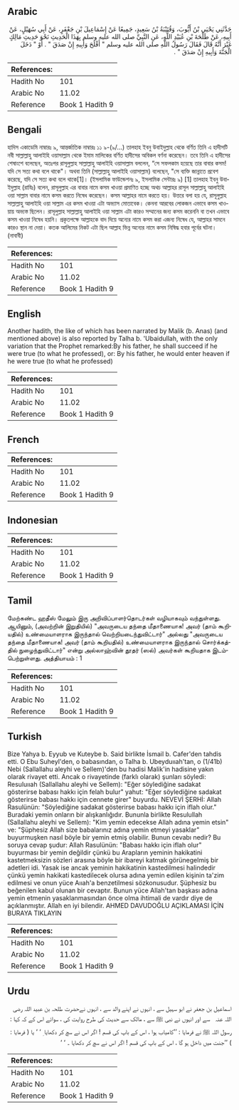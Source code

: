 ## Arabic


<div dir="rtl" lang="ar" style={{fontSize:'larger',backgroundColor:'#f8f9fa',padding:20}}>
حَدَّثَنِي يَحْيَى بْنُ أَيُّوبَ، وَقُتَيْبَةُ بْنُ سَعِيدٍ، جَمِيعًا عَنْ إِسْمَاعِيلَ بْنِ جَعْفَرٍ، عَنْ أَبِي سُهَيْلٍ، عَنْ أَبِيهِ، عَنْ طَلْحَةَ بْنِ عُبَيْدِ اللَّهِ، عَنِ النَّبِيِّ صلى الله عليه وسلم بِهَذَا الْحَدِيثِ نَحْوَ حَدِيثِ مَالِكٍ غَيْرَ أَنَّهُ قَالَ فَقَالَ رَسُولُ اللَّهِ صلى الله عليه وسلم ‏"‏ أَفْلَحَ وَأَبِيهِ إِنْ صَدَقَ ‏"‏ ‏.‏ أَوْ ‏"‏ دَخَلَ الْجَنَّةَ وَأَبِيهِ إِنْ صَدَقَ ‏"‏ ‏.‏
</div>
<div style={{backgroundColor:'#f8f9fa',padding:20, marginBottom: 10}}><table> <thead> <tr> <th>References:</th> <th></th> </tr> </thead> <tbody><tr><td>Hadith No</td><td>101</td></tr><tr><td>Arabic No</td><td>11.02</td></tr><tr><td>Reference</td><td>Book 1 Hadith 9</td></tr></tbody></table></div>

## Bengali


<div dir="ltr" lang="bn" style={{fontSize:'larger',backgroundColor:'#f8f9fa',padding:20}}>
হাদিস একাডেমি নাম্বারঃ ৯, আন্তর্জাতিক নাম্বারঃ ১১ ৯-(৯/...) তালহাহ ইবনু উবাইদুল্লাহ থেকে বর্ণিত তিনি এ হাদীসটি নবী সাল্লাল্লাহু আলাইহি ওয়াসাল্লাম থেকে ইমাম মালিকের বর্ণিত হাদীসের অবিকল বর্ণনা করেছেন। তবে তিনি এ হাদীসের শেষাংশে বলেছেন, অতঃপর রাসূলুল্লাহ সাল্লাল্লাহু আলাইহি ওয়াসাল্লাম বললেন, “সে সফলকাম হয়েছে তার বাবার কসম! যদি সে সত্য কথা বলে থাকে"। অথবা তিনি (সাল্লাল্লাহু আলাইহি ওয়াসাল্লাম) বলেছেন, "সে ব্যক্তি জান্নাতে প্রবেশ করেছে, যদি সে সত্য কথা বলে থাকে[1]। (ইসলামিক ফাউন্ডেশনঃ ৯, ইসলামিক সেন্টারঃ ৯) [1] তালহাহ ইবনু উবাইদুল্লাহ (রাযিঃ) বলেন, রাসূলুল্লাহ এর বাবার নামে কসম খাওয়া প্রমাণিত হচ্ছে অথচ আল্লাহর রাসূল সাল্লাল্লাহু আলাইহি ওয়া সাল্লাম বাবার নামে কসম করতে নিষেধ করেছেন। কসম আল্লাহর নামে করতে হয়। উত্তরে বলা হয় যে, রাসূলুল্লাহ সাল্লাল্লাহু আলাইহি ওয়া সাল্লাম এর কসম খাওয়া এটা অভ্যাস মোতাবেক। কেননা আরবের লোকজন এভাবে কসম খাওয়ায় অভ্যস্ত ছিলেন। রাসূলুল্লাহ সাল্লাল্লাহু আলাইহি ওয়া সাল্লাম এটা কারও সম্মানের জন্য কসম করেননি বা তখন এভাবে কসম খাওয়া নিষেধ হয়নি। প্রকৃতপক্ষে আল্লাহকে বাদ দিয়ে অন্যের নামে কসম করা এজন্য নিষেধ যে, আল্লাহর সামনে কারও স্থান না দেয়া। কতক আলিমের নিকট এটা ছিল আল্লাহ ভিন্ন অন্যের নামে কসম নিষিদ্ধ হবার পূর্বের ঘটনা। (নাবাবী)
</div>
<div style={{backgroundColor:'#f8f9fa',padding:20, marginBottom: 10}}><table> <thead> <tr> <th>References:</th> <th></th> </tr> </thead> <tbody><tr><td>Hadith No</td><td>101</td></tr><tr><td>Arabic No</td><td>11.02</td></tr><tr><td>Reference</td><td>Book 1 Hadith 9</td></tr></tbody></table></div>

## English


<div dir="ltr" lang="en" style={{fontSize:'larger',backgroundColor:'#f8f9fa',padding:20}}>
Another hadith, the like of which has been narrated by Malik (b. Anas) (and mentioned above) is also reported by Talha b. 'Ubaidullah, with the only variation that the Prophet remarked:By his father, he shall succeed if he were true (to what he professed), or: By his father, he would enter heaven if he were true (to what he professed)
</div>
<div style={{backgroundColor:'#f8f9fa',padding:20, marginBottom: 10}}><table> <thead> <tr> <th>References:</th> <th></th> </tr> </thead> <tbody><tr><td>Hadith No</td><td>101</td></tr><tr><td>Arabic No</td><td>11.02</td></tr><tr><td>Reference</td><td>Book 1 Hadith 9</td></tr></tbody></table></div>

## French


<div dir="ltr" lang="fr" style={{fontSize:'larger',backgroundColor:'#f8f9fa',padding:20}}>

</div>
<div style={{backgroundColor:'#f8f9fa',padding:20, marginBottom: 10}}><table> <thead> <tr> <th>References:</th> <th></th> </tr> </thead> <tbody><tr><td>Hadith No</td><td>101</td></tr><tr><td>Arabic No</td><td>11.02</td></tr><tr><td>Reference</td><td>Book 1 Hadith 9</td></tr></tbody></table></div>

## Indonesian


<div dir="ltr" lang="id" style={{fontSize:'larger',backgroundColor:'#f8f9fa',padding:20}}>

</div>
<div style={{backgroundColor:'#f8f9fa',padding:20, marginBottom: 10}}><table> <thead> <tr> <th>References:</th> <th></th> </tr> </thead> <tbody><tr><td>Hadith No</td><td>101</td></tr><tr><td>Arabic No</td><td>11.02</td></tr><tr><td>Reference</td><td>Book 1 Hadith 9</td></tr></tbody></table></div>

## Tamil


<div dir="ltr" lang="ta" style={{fontSize:'larger',backgroundColor:'#f8f9fa',padding:20}}>
மேற்கண்ட ஹதீஸ் மேலும் இரு அறிவிப்பாளர்தொடர்கள் வழியாகவும் வந்துள்ளது. ஆயினும், (அவற்றின் இறுதியில்) "அவருடைய தந்தை மீதாணையாக! அவர் (தாம் கூறியதில்) உண்மையாளராக இருந்தால் வெற்றியடைந்துவிட்டார்" அல்லது "அவருடைய தந்தை மீதாணையாக! அவர் (தாம் கூறியதில்) உண்மையாளராக இருந்தால் சொர்க்கத்தில் நுழைந்துவிட்டார்" என்று அல்லாஹ்வின் தூதர் (ஸல்) அவர்கள் கூறியதாக இடம்பெற்றுள்ளது. அத்தியாயம் : 1
</div>
<div style={{backgroundColor:'#f8f9fa',padding:20, marginBottom: 10}}><table> <thead> <tr> <th>References:</th> <th></th> </tr> </thead> <tbody><tr><td>Hadith No</td><td>101</td></tr><tr><td>Arabic No</td><td>11.02</td></tr><tr><td>Reference</td><td>Book 1 Hadith 9</td></tr></tbody></table></div>

## Turkish


<div dir="ltr" lang="tr" style={{fontSize:'larger',backgroundColor:'#f8f9fa',padding:20}}>
Bize Yahya b. Eyyub ve Kuteybe b. Said birlikte İsmail b. Cafer'den tahdis etti. O Ebu Suheyl'den, o babasından, o Talha b. Ubeyduııah'tan, o (1/41b) Nebi (Sallallahu aleyhi ve Sellem)'den bu hadisi Malik'in hadisine yakın olarak rivayet etti. Ancak o rivayetinde (farklı olarak) şunları söyledi: Resuluııah (Sallallahu aleyhi ve Sellem): "Eğer söylediğine sadakat gösterirse babası hakkı için felah bulur" yahut: "Eğer söylediğine sadakat gösterirse babası hakkı için cennete girer" buyurdu. NEVEVİ ŞERHİ: Allah Rasulünün: "Söylediğine sadakat gösterirse babası hakkı için iflah olur." Buradaki yemin onların bir alışkanlığıdır. Bununla birlikte Resulullah (Sallallahu aleyhi ve Sellem): "Kim yemin edecekse Allah adına yemin etsin" ve: "Şüphesiz Allah size babalarınız adına yemin etmeyi yasaklar" buyurmuşken nasıl böyle bir yemin etmiş olabilir. Bunun cevabı nedir? Bu soruya cevap şudur: Allah Rasulünün: "Babası hakkı için iflah olur" buyurması bir yemin değildir çünkü bu Arapların yeminin hakikatini kastetmeksizin sözleri arasına böyle bir ibareyi katmak görünegelmiş bir adetleri idi. Yasak ise ancak yeminin hakikatinin kastedilmesi halindedir çünkü yemin hakikati kastedilecek olursa adına yemin edilen kişinin ta'zim edilmesi ve onun yüce Aııah'a benzetilmesi sözkonusudur. Şüphesiz bu beğenilen kabul olunan bir cevaptır. Bunun yüce Allah'tan başkası adına yemin etmenin yasaklanmasından önce olma ihtimali de vardır diye de açıklanmıştır. Allah en iyi bilendir. AHMED DAVUDOĞLU AÇIKLAMASI İÇİN BURAYA TIKLAYIN
</div>
<div style={{backgroundColor:'#f8f9fa',padding:20, marginBottom: 10}}><table> <thead> <tr> <th>References:</th> <th></th> </tr> </thead> <tbody><tr><td>Hadith No</td><td>101</td></tr><tr><td>Arabic No</td><td>11.02</td></tr><tr><td>Reference</td><td>Book 1 Hadith 9</td></tr></tbody></table></div>

## Urdu


<div dir="rtl" lang="ur" style={{fontSize:'larger',backgroundColor:'#f8f9fa',padding:20}}>
اسماعیل بن جعفر نے ابو سہیل سے ، انہوں نے اپنے والد سے ، انہوں نےحضرت طلحہ بن عبید اللہ ‌رضی ‌اللہ ‌عنہ ‌ ‌ سے اور انہوں نے نبی ﷺ سے ، مالک سے حدیث کی طرح روایت کی ، سوائے اس کے کہ کہا : رسول اللہ ﷺ نے فرمایا : ’’کامیاب ہوا ، اس کے باپ کی قسم ! اگر اس نے سچ کر دکھایا ِ ‘ ‘ یا ( فرمایا : ) ’’جنت میں داخل ہو گا ، اس کے باپ کی قسم ! اگر اس نے سچ کر دکھایا ۔ ‘ ‘
</div>
<div style={{backgroundColor:'#f8f9fa',padding:20, marginBottom: 10}}><table> <thead> <tr> <th>References:</th> <th></th> </tr> </thead> <tbody><tr><td>Hadith No</td><td>101</td></tr><tr><td>Arabic No</td><td>11.02</td></tr><tr><td>Reference</td><td>Book 1 Hadith 9</td></tr></tbody></table></div>
